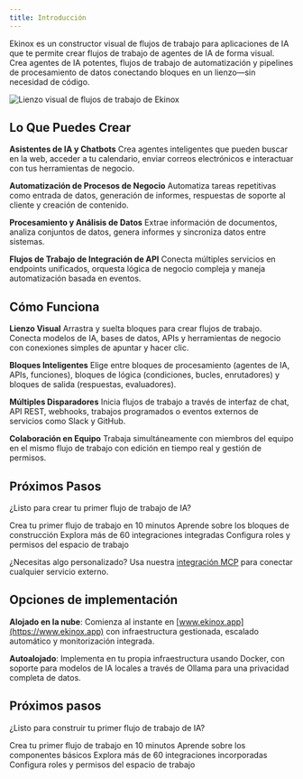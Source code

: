 ```yaml
---
title: Introducción
---
```



Ekinox es un constructor visual de flujos de trabajo para aplicaciones de IA que te permite crear flujos de trabajo de agentes de IA de forma visual. Crea agentes de IA potentes, flujos de trabajo de automatización y pipelines de procesamiento de datos conectando bloques en un lienzo—sin necesidad de código.

<div className="flex justify-center">
  <Image
    src="/static/introduction.png"
    alt="Lienzo visual de flujos de trabajo de Ekinox"
    width={700}
    height={450}
    className="my-6"
  />
</div>

## Lo Que Puedes Crear

**Asistentes de IA y Chatbots**
Crea agentes inteligentes que pueden buscar en la web, acceder a tu calendario, enviar correos electrónicos e interactuar con tus herramientas de negocio.

**Automatización de Procesos de Negocio**
Automatiza tareas repetitivas como entrada de datos, generación de informes, respuestas de soporte al cliente y creación de contenido.

**Procesamiento y Análisis de Datos**
Extrae información de documentos, analiza conjuntos de datos, genera informes y sincroniza datos entre sistemas.

**Flujos de Trabajo de Integración de API**
Conecta múltiples servicios en endpoints unificados, orquesta lógica de negocio compleja y maneja automatización basada en eventos.

## Cómo Funciona

**Lienzo Visual**
Arrastra y suelta bloques para crear flujos de trabajo. Conecta modelos de IA, bases de datos, APIs y herramientas de negocio con conexiones simples de apuntar y hacer clic.

**Bloques Inteligentes**
Elige entre bloques de procesamiento (agentes de IA, APIs, funciones), bloques de lógica (condiciones, bucles, enrutadores) y bloques de salida (respuestas, evaluadores).

**Múltiples Disparadores**
Inicia flujos de trabajo a través de interfaz de chat, API REST, webhooks, trabajos programados o eventos externos de servicios como Slack y GitHub.

**Colaboración en Equipo**
Trabaja simultáneamente con miembros del equipo en el mismo flujo de trabajo con edición en tiempo real y gestión de permisos.

## Próximos Pasos

¿Listo para crear tu primer flujo de trabajo de IA?

<Cards>
  <Card title="Primeros Pasos" href="/getting-started">
    Crea tu primer flujo de trabajo en 10 minutos
  </Card>
  <Card title="Bloques de Flujo de Trabajo" href="/blocks">
    Aprende sobre los bloques de construcción
  </Card>
  <Card title="Herramientas e Integraciones" href="/tools">
    Explora más de 60 integraciones integradas
  </Card>
  <Card title="Permisos de Equipo" href="/permissions/roles-and-permissions">
    Configura roles y permisos del espacio de trabajo
  </Card>
</Cards>

¿Necesitas algo personalizado? Usa nuestra [integración MCP](/mcp) para conectar cualquier servicio externo.

## Opciones de implementación

**Alojado en la nube**: Comienza al instante en [www.ekinox.app](https://www.ekinox.app) con infraestructura gestionada, escalado automático y monitorización integrada.

**Autoalojado**: Implementa en tu propia infraestructura usando Docker, con soporte para modelos de IA locales a través de Ollama para una privacidad completa de datos.

## Próximos pasos

¿Listo para construir tu primer flujo de trabajo de IA?

<Cards>
  <Card title="Primeros pasos" href="/getting-started">
    Crea tu primer flujo de trabajo en 10 minutos
  </Card>
  <Card title="Bloques de flujo de trabajo" href="/blocks">
    Aprende sobre los componentes básicos
  </Card>
  <Card title="Herramientas e integraciones" href="/tools">
    Explora más de 60 integraciones incorporadas
  </Card>
  <Card title="Permisos de equipo" href="/permissions/roles-and-permissions">
    Configura roles y permisos del espacio de trabajo
  </Card>
</Cards>